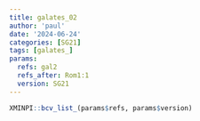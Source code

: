 ```yaml
---
title: galates_02
author: 'paul'
date: '2024-06-24'
categories: [SG21]
tags: [galates_]
params:
  refs: gal2
  refs_after: Rom1:1
  version: SG21
---
```


```r
XMINPI::bcv_list_(params$refs, params$version)
```

